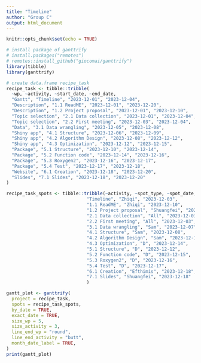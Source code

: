 ```yaml
---
title: "Timeline"
author: "Group C"
output: html_document
---
```


```r
knitr::opts_chunk$set(echo = TRUE)
```

```r
# install package of ganttrify
# install.packages("remotes")
# remotes::install_github("giocomai/ganttrify")
library(tibble)
library(ganttrify)
```


```r
# create data.frame recipe_task
recipe_task <- tibble::tribble(
  ~wp, ~activity, ~start_date, ~end_date,
  "Gantt", "Timeline", "2023-12-01", "2023-12-04",
  "Description", "1.1 ReadME", "2023-12-01", "2023-12-20",
  "Description", "1.2 Project proposal", "2023-12-01", "2023-12-10",
  "Topic selection", "2.1 Data collection", "2023-12-01", "2023-12-04", 
  "Topic selection", "2.2 First meeting", "2023-12-03", "2023-12-04",
  "Data", "3.1 Data wrangling", "2023-12-05", "2023-12-08",
  "Shiny app", "4.1 Structure", "2023-12-06", "2023-12-09",
  "Shiny app", "4.2 Algorithm Design", "2023-12-08", "2023-12-12",
  "Shiny app", "4.3 Optimization", "2023-12-12", "2023-12-15",
  "Package", "5.1 Structure", "2023-12-10", "2023-12-14",
  "Package", "5.2 Function code", "2023-12-14", "2023-12-16",
  "Package", "5.3 Roxygen2", "2023-12-16", "2023-12-17",
  "Package", "5.4 Test", "2023-12-17", "2023-12-18",
  "Website", "6.1 Creation", "2023-12-18", "2023-12-20",
  "Slides", "7.1 Slides", "2023-12-18", "2023-12-20"
)

recipe_task_spots <- tibble::tribble(~activity, ~spot_type, ~spot_date,
                              "Timeline", "Zhiqi", "2023-12-03",
                              "1.1 ReadME", "Zhiqi", "2023-12-10",
                              "1.2 Project proposal", "Shuangfei", "2023-12-05",
                              "2.1 Data collection", "All", "2023-12-03",
                              "2.2 First meeting", "All", "2023-12-03",
                              "3.1 Data wrangling", "Sam", "2023-12-07",
                              "4.1 Structure", "Sam", "2023-12-08",
                              "4.2 Algorithm Design", "Sam", "2023-12-10",
                              "4.3 Optimization", "D", "2023-12-14",
                              "5.1 Structure", "D", "2023-12-12",
                              "5.2 Function code", "D", "2023-12-15",
                              "5.3 Roxygen2", "D", "2023-12-16",
                              "5.4 Test", "D", "2023-12-17",
                              "6.1 Creation", "Efthimis", "2023-12-18",
                              "7.1 Slides", "Shuangfei", "2023-12-18"
                              )

```


```r
gantt_plot <- ganttrify(
  project = recipe_task,
  spots = recipe_task_spots,
  by_date = TRUE,
  exact_date = TRUE,
  size_wp = 5,
  size_activity = 3,
  line_end_wp = "round",
  line_end_activity = "butt",
  month_date_label = TRUE,
)
print(gantt_plot)
```




